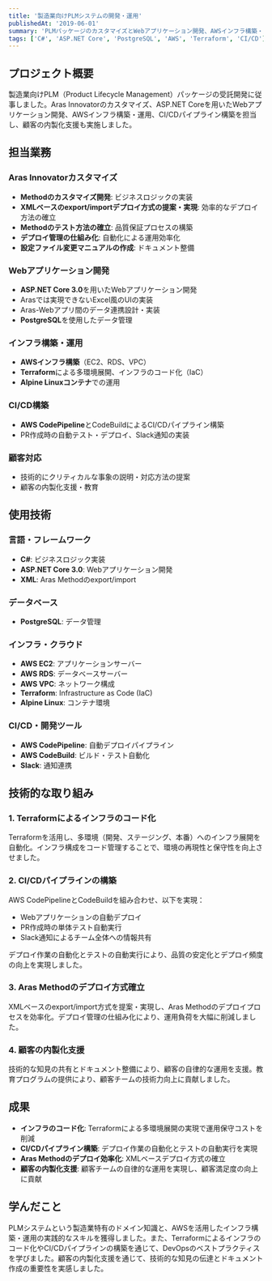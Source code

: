 ```yaml
---
title: '製造業向けPLMシステムの開発・運用'
publishedAt: '2019-06-01'
summary: 'PLMパッケージのカスタマイズとWebアプリケーション開発、AWSインフラ構築・運用を担当'
tags: ['C#', 'ASP.NET Core', 'PostgreSQL', 'AWS', 'Terraform', 'CI/CD']
---
```


## プロジェクト概要

製造業向けPLM（Product Lifecycle Management）パッケージの受託開発に従事しました。Aras Innovatorのカスタマイズ、ASP.NET Coreを用いたWebアプリケーション開発、AWSインフラ構築・運用、CI/CDパイプライン構築を担当し、顧客の内製化支援も実施しました。

## 担当業務

### Aras Innovatorカスタマイズ

- **Methodのカスタマイズ開発**: ビジネスロジックの実装
- **XMLベースのexport/importデプロイ方式の提案・実現**: 効率的なデプロイ方法の確立
- **Methodのテスト方法の確立**: 品質保証プロセスの構築
- **デプロイ管理の仕組み化**: 自動化による運用効率化
- **設定ファイル変更マニュアルの作成**: ドキュメント整備

### Webアプリケーション開発

- **ASP.NET Core 3.0**を用いたWebアプリケーション開発
- Arasでは実現できないExcel風のUIの実装
- Aras-Webアプリ間のデータ連携設計・実装
- **PostgreSQL**を使用したデータ管理

### インフラ構築・運用

- **AWSインフラ構築**（EC2、RDS、VPC）
- **Terraform**による多環境展開、インフラのコード化（IaC）
- **Alpine Linuxコンテナ**での運用

### CI/CD構築

- **AWS CodePipeline**とCodeBuildによるCI/CDパイプライン構築
- PR作成時の自動テスト・デプロイ、Slack通知の実装

### 顧客対応

- 技術的にクリティカルな事象の説明・対応方法の提案
- 顧客の内製化支援・教育

## 使用技術

### 言語・フレームワーク

- **C#**: ビジネスロジック実装
- **ASP.NET Core 3.0**: Webアプリケーション開発
- **XML**: Aras Methodのexport/import

### データベース

- **PostgreSQL**: データ管理

### インフラ・クラウド

- **AWS EC2**: アプリケーションサーバー
- **AWS RDS**: データベースサーバー
- **AWS VPC**: ネットワーク構成
- **Terraform**: Infrastructure as Code (IaC)
- **Alpine Linux**: コンテナ環境

### CI/CD・開発ツール

- **AWS CodePipeline**: 自動デプロイパイプライン
- **AWS CodeBuild**: ビルド・テスト自動化
- **Slack**: 通知連携

## 技術的な取り組み

### 1. Terraformによるインフラのコード化

Terraformを活用し、多環境（開発、ステージング、本番）へのインフラ展開を自動化。インフラ構成をコード管理することで、環境の再現性と保守性を向上させました。

### 2. CI/CDパイプラインの構築

AWS CodePipelineとCodeBuildを組み合わせ、以下を実現：
- Webアプリケーションの自動デプロイ
- PR作成時の単体テスト自動実行
- Slack通知によるチーム全体への情報共有

デプロイ作業の自動化とテストの自動実行により、品質の安定化とデプロイ頻度の向上を実現しました。

### 3. Aras Methodのデプロイ方式確立

XMLベースのexport/import方式を提案・実現し、Aras Methodのデプロイプロセスを効率化。デプロイ管理の仕組み化により、運用負荷を大幅に削減しました。

### 4. 顧客の内製化支援

技術的な知見の共有とドキュメント整備により、顧客の自律的な運用を支援。教育プログラムの提供により、顧客チームの技術力向上に貢献しました。

## 成果

- **インフラのコード化**: Terraformによる多環境展開の実現で運用保守コストを削減
- **CI/CDパイプライン構築**: デプロイ作業の自動化とテストの自動実行を実現
- **Aras Methodのデプロイ効率化**: XMLベースデプロイ方式の確立
- **顧客の内製化支援**: 顧客チームの自律的な運用を実現し、顧客満足度の向上に貢献

## 学んだこと

PLMシステムという製造業特有のドメイン知識と、AWSを活用したインフラ構築・運用の実践的なスキルを獲得しました。また、Terraformによるインフラのコード化やCI/CDパイプラインの構築を通じて、DevOpsのベストプラクティスを学びました。顧客の内製化支援を通じて、技術的な知見の伝達とドキュメント作成の重要性を実感しました。
